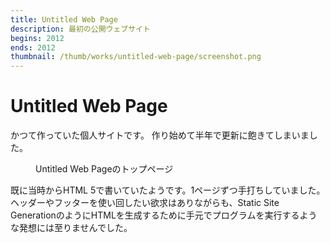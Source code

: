 ```yaml
---
title: Untitled Web Page
description: 最初の公開ウェブサイト
begins: 2012
ends: 2012
thumbnail: /thumb/works/untitled-web-page/screenshot.png
---
```


# Untitled Web Page
かつて作っていた個人サイトです。
作り始めて半年で更新に飽きてしまいました。
<figure>
  <RemoteImage src="/thumb/works/untitled-web-page/screenshot.png" width="320" height="215" alt="トップページを表示したブラウザのスクリーンショットです" />
  <figcaption>Untitled Web Pageのトップページ</figcaption>
</figure>
既に当時からHTML 5で書いていたようです。1ページずつ手打ちしていました。
ヘッダーやフッターを使い回したい欲求はありながらも、Static Site GenerationのようにHTMLを生成するために手元でプログラムを実行するような発想には至りませんでした。

